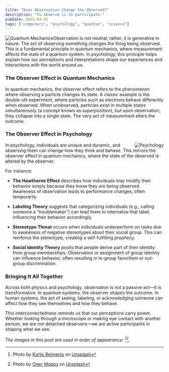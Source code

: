 ---
title: "Does Observation Change the Observed?"
description: "To observe is to participate."
pubDate: 2025-04-05
tags: ["computers", "psychology", "quantum", "science"]
---



<Image src={quantum} alt="Quantum Mechanics" height={250} loading="lazy" style="float: left;" />

Observation is not neutral; rather, it is generative in nature. The act of observing something changes the thing being observed. This is a fundamental principle in quantum mechanics, where measurement affects the state of a quantum system. In psychology, this principle helps explain how our perceptions and interpretations shape our experiences and interactions with the world around us.

### The Observer Effect in Quantum Mechanics


In quantum mechanics, the observer effect refers to the phenomenon where observing a particle changes its state. A classic example is the double-slit experiment, where particles such as electrons behave differently when observed. When unobserved, particles exist in multiple states simultaneously (a concept known as *superposition*), but upon observation, they collapse into a single state. The very act of measurement alters the outcome.

### The Observer Effect in Psychology

<Image src={psychology} alt="Psychology" width={300} loading="lazy" style="float: right;" />


In psychology, individuals are unique and dynamic, and observing them can change how they think and behave. This mirrors the observer effect in quantum mechanics, where the state of the observed is altered by the observer.

For instance:

- **The Hawthorne Effect** describes how individuals may modify their behavior simply because they know they are being observed. Awareness of observation leads to performance changes, often temporarily.

- **Labeling Theory** suggests that categorizing individuals (e.g., calling someone a “troublemaker”) can lead them to internalize that label, influencing their behavior accordingly.

- **Stereotype Threat** occurs when individuals underperform on tasks due to awareness of negative stereotypes about their social group. This can reinforce the stereotype, creating a self-fulfilling prophecy.

- **Social Identity Theory** posits that people derive part of their identity from group memberships. Observation or assignment of group identity can influence behavior, often resulting in in-group favoritism or out-group discrimination.

### Bringing It All Together

Across both physics and psychology, observation is not a passive act—it is transformative. In quantum systems, the observer shapes the outcome. In human systems, the act of seeing, labeling, or acknowledging someone can affect how they see themselves and how they behave.

This interconnectedness reminds us that our perceptions carry power. Whether looking through a microscope or making eye contact with another person, we are not detached observers—we are active participants in shaping what we see.

*The images in this post are used in order of appearance: [^1][^2].*

[^1]: Photo by <a href="https://unsplash.com/@reims?utm_content=creditCopyText&utm_medium=referral&utm_source=unsplash">Karlis Reimanis</a> on <a href="https://unsplash.com/photos/a-close-up-of-a-red-and-blue-object-Y31Z6Mf7rys?utm_content=creditCopyText&utm_medium=referral&utm_source=unsplash">Unsplash</a>

[^2]: Photo by <a href="https://unsplash.com/@tengyart?utm_content=creditCopyText&utm_medium=referral&utm_source=unsplash">Олег Мороз</a> on <a href="https://unsplash.com/photos/orange-and-white-plastic-egg-toy-DoqtEEn8SOo?utm_content=creditCopyText&utm_medium=referral&utm_source=unsplash">Unsplash</a>
      